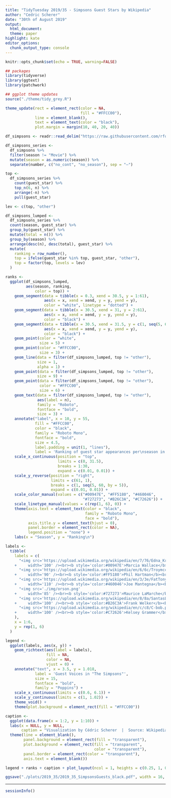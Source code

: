 ```yaml
---
title: "TidyTuesday 2019/35 - Simpsons Guest Stars by Wikipedia"
author: "Cedric Scherer"
date: "30th of August 2019"
output:
  html_document:
  theme: paper
highlight: kate
editor_options:
  chunk_output_type: console
---
```

  
```r
knitr::opts_chunk$set(echo = TRUE, warning=FALSE)
```

```r
## packages
library(tidyverse)
library(ggtext)
library(patchwork)

## ggplot theme updates
source("./theme/tidy_grey.R")

theme_update(rect = element_rect(color = NA, 
                                 fill = "#FFCC00"),
             line = element_blank(),
             text = element_text(color = "black"), 
             plot.margin = margin(10, 40, 20, 40))
```

```r
df_simpsons <- readr::read_delim("https://raw.githubusercontent.com/rfordatascience/tidytuesday/master/data/2019/2019-08-27/simpsons-guests.csv", delim = "|", quote = "")
```

```r
df_simpsons_series <- 
  df_simpsons %>% 
  filter(season != "Movie") %>% 
  mutate(season = as.numeric(season)) %>% 
  separate(number, c("no_cont", "no_season"), sep = "–")
```

```r
top <- 
  df_simpsons_series %>% 
    count(guest_star) %>% 
    top_n(6, n) %>% 
    arrange(-n) %>%
    pull(guest_star)

lev <- c(top, "other")

df_simpsons_lumped <- 
  df_simpsons_series %>% 
  count(season, guest_star) %>% 
  group_by(guest_star) %>% 
  mutate(total = n()) %>% 
  group_by(season) %>% 
  arrange(desc(n), desc(total), guest_star) %>% 
  mutate(
    ranking = row_number(),
    top = ifelse(guest_star %in% top, guest_star, "other"),
    top = factor(top, levels = lev)
  )

ranks <- 
  ggplot(df_simpsons_lumped, 
         aes(season, ranking, 
             color = top)) +
    geom_segment(data = tibble(x = 0.3, xend = 30.5, y = 1:61), 
                 aes(x = x, xend = xend, y = y, yend = y),
                 color = "white", linetype = "dotted") +
    geom_segment(data = tibble(x = 30.5, xend = 31, y = 2:61), 
                 aes(x = x, xend = xend, y = y, yend = y),
                 color = "black") +
    geom_segment(data = tibble(x = 30.5, xend = 31.5, y = c(1, seq(5, 60, by = 5))), 
                 aes(x = x, xend = xend, y = y, yend = y),
                 color = "black") +
    geom_point(color = "white", 
               size = 5) +
    geom_point(color = "#FFCC00", 
               size = 3) + 
    geom_line(data = filter(df_simpsons_lumped, top != "other"), 
              size = 1, 
              alpha = 1) +
    geom_point(data = filter(df_simpsons_lumped, top != "other"), 
              size = 9) + 
    geom_point(data = filter(df_simpsons_lumped, top != "other"), 
               color = "#FFCC00", 
               size = 6) + 
    geom_text(data = filter(df_simpsons_lumped, top != "other"), 
              aes(label = n),
              family = "Roboto",
              fontface = "bold", 
              size = 3) +
    annotate("label", x = 10, y = 55, 
             fill = "#FFCC00", 
             color = "black",
             family = "Roboto Mono", 
             fontface = "bold", 
             size = 4.5,
             label.padding = unit(1, "lines"),
             label = 'Ranking of guest star appearances per\nseason in the TV series "The Simpsons".\n\nThe six top guests are colored\n and visualised as their common character.\nAll others are ranked anonymously and\nindicate the total number of guests\nper season. In case of a tie guest stars\nare sorted by the number of appearances.') +
    scale_x_continuous(position = "top", 
                       limits = c(0, 31.5), 
                       breaks = 1:30,
                       expand = c(0.01, 0.01)) +
    scale_y_reverse(position = "right", 
                    limits = c(61, 1), 
                    breaks = c(1, seq(5, 60, by = 5)),
                    expand = c(0.01, 0.01)) +
    scale_color_manual(values = c("#00947E", "#FF5180", "#460046", 
                                  "#727273", "#B26C3A", "#C72626")) +
    scale_linetype_manual(values = c(rep(1, 6), 0)) +
    theme(axis.text = element_text(color = "black",
                                   family = "Roboto Mono", 
                                   face = "bold"),
          axis.title.y = element_text(hjust = 0),
          panel.border = element_rect(color = NA),
          legend.position = "none") +
    labs(x = "Season", y = "Ranking\n")
```

```r
labels <-
  tibble(
    labels = c(
      "<img src='https://upload.wikimedia.org/wikipedia/en/7/76/Edna_Krabappel.png'
    +     width='100' /><br><b style='color:#00947E'>Marcia Wallace</b><br><i style='color:#00947E'>Edna Krabappel</i></b>",
      "<img src='https://upload.wikimedia.org/wikipedia/en/6/6c/Troymcclure.png'
    +     width='90' /><br><b style='color:#FF5180'>Phil Hartman</b><br><i style='color:#FF5180'>Troy McClure</i></b>",
      "<img src='https://upload.wikimedia.org/wikipedia/en/3/3e/FatTony.png'
    +     width='110' /><br><b style='color:#460046'>Joe Mantegna</b><br><i style='color:#460046'>Fat Tony</i></b>",
      "<img src='./img/orson.png'
    +     width='85' /><br><b style='color:#727273'>Maurice LaMarche</b><br><i style='color:#727273'>Several VIPs</i>",
      "<img src='https://upload.wikimedia.org/wikipedia/en/8/8a/SantasLittleHelper.png'
    +     width='100' /><br><b style='color:#B26C3A'>Frank Welker</b><br><i style='color:#B26C3A'>Santas Little Helper</i></b>",
      "<img src='https://upload.wikimedia.org/wikipedia/en/c/c8/C-bob.png'
    +     width='100' /><br><b style='color:#C72626'>Kelsey Grammer</b><br><i style='color:#C72626'>Sideshow Bob</i></b>"
    ),
    x = 1:6, 
    y = rep(1, 6)
  )

legend <- 
  ggplot(labels, aes(x, y)) +
    geom_richtext(aes(label = labels), 
                  fill = NA, 
                  color = NA, 
                  vjust = 0) +
    annotate("text", x = 3.5, y = 1.018, 
             label = 'Guest Voices in "The Simpsons"', 
             size = 15, 
             fontface = "bold", 
             family = "Poppins") +
    scale_x_continuous(limits = c(0.6, 6.1)) +
    scale_y_continuous(limits = c(1, 1.02)) +
    theme_void() +
    theme(plot.background = element_rect(fill = "#FFCC00"))
```

```r
caption <- 
  ggplot(data.frame(x = 1:2, y = 1:10)) +
  labs(x = NULL, y = NULL,
       caption = "Visualization by Cédric Scherer  |  Source: Wikipedia  |  Image  Copyright: Matt Groening & 20th Century Fox                                                   ") +
  theme(line = element_blank(),
        panel.background = element_rect(fill = "transparent"),
        plot.background = element_rect(fill = "transparent", 
                                       color = "transparent"),
        panel.border = element_rect(color = "transparent"),
        axis.text = element_blank())
```

```r
legend + ranks + caption + plot_layout(ncol = 1, heights = c(0.25, 1, 0))

ggsave("./plots/2019_35/2019_35_SimpsonsGuests_black.pdf", width = 16, height = 24, device = cairo_pdf)
```

***
  
```r
sessionInfo()
```
